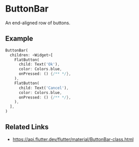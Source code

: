 

<Meta of={ButtonBarStories} />

# ButtonBar

An end-aligned row of buttons.

## Example

```dart liveslice=ButtonBar
ButtonBar(
  children: <Widget>[
    FlatButton(
      child: Text('Ok'),
      color: Colors.blue,
      onPressed: () {/** */},
    ),
    FlatButton(
      child: Text('Cancel'),
      color: Colors.blue,
      onPressed: () {/** */},
    ),
  ],
)
```

## Related Links

- https://api.flutter.dev/flutter/material/ButtonBar-class.html
